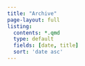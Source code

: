 ```yaml
---
title: "Archive"
page-layout: full
listing:
  contents: *.qmd
  type: default
  fields: [date, title]
  sort: 'date asc'
---
```

